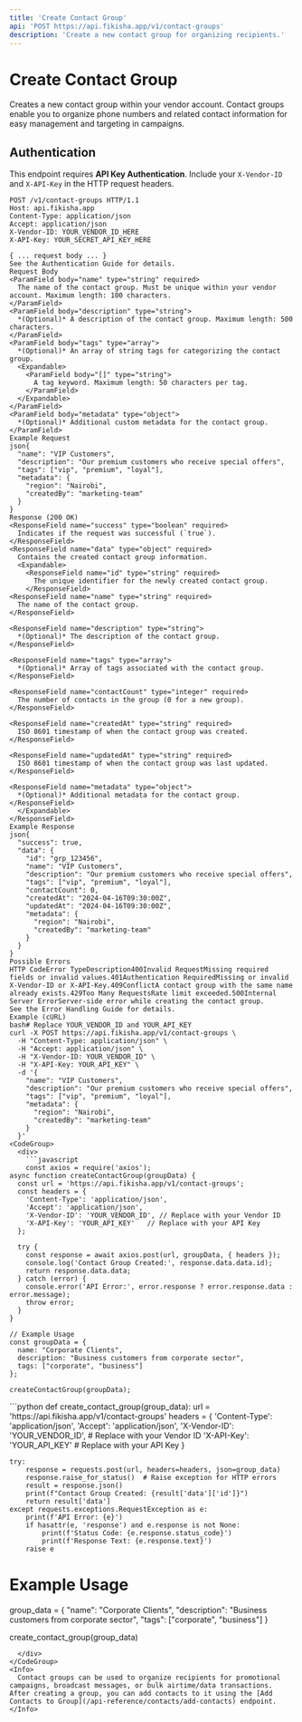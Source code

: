 ```yaml
---
title: 'Create Contact Group'
api: 'POST https://api.fikisha.app/v1/contact-groups'
description: 'Create a new contact group for organizing recipients.'
---
```



# Create Contact Group

Creates a new contact group within your vendor account. Contact groups enable you to organize phone numbers and related contact information for easy management and targeting in campaigns.

## Authentication

This endpoint requires **API Key Authentication**. Include your `X-Vendor-ID` and `X-API-Key` in the HTTP request headers.

```http
POST /v1/contact-groups HTTP/1.1
Host: api.fikisha.app
Content-Type: application/json
Accept: application/json
X-Vendor-ID: YOUR_VENDOR_ID_HERE
X-API-Key: YOUR_SECRET_API_KEY_HERE

{ ... request body ... }
See the Authentication Guide for details.
Request Body
<ParamField body="name" type="string" required>
  The name of the contact group. Must be unique within your vendor account. Maximum length: 100 characters.
</ParamField>
<ParamField body="description" type="string">
  *(Optional)* A description of the contact group. Maximum length: 500 characters.
</ParamField>
<ParamField body="tags" type="array">
  *(Optional)* An array of string tags for categorizing the contact group.
  <Expandable>
    <ParamField body="[]" type="string">
      A tag keyword. Maximum length: 50 characters per tag.
    </ParamField>
  </Expandable>
</ParamField>
<ParamField body="metadata" type="object">
  *(Optional)* Additional custom metadata for the contact group.
</ParamField>
Example Request
json{
  "name": "VIP Customers",
  "description": "Our premium customers who receive special offers",
  "tags": ["vip", "premium", "loyal"],
  "metadata": {
    "region": "Nairobi",
    "createdBy": "marketing-team"
  }
}
Response (200 OK)
<ResponseField name="success" type="boolean" required>
  Indicates if the request was successful (`true`).
</ResponseField>
<ResponseField name="data" type="object" required>
  Contains the created contact group information.
  <Expandable>
    <ResponseField name="id" type="string" required>
      The unique identifier for the newly created contact group.
    </ResponseField>
<ResponseField name="name" type="string" required>
  The name of the contact group.
</ResponseField>

<ResponseField name="description" type="string">
  *(Optional)* The description of the contact group.
</ResponseField>

<ResponseField name="tags" type="array">
  *(Optional)* Array of tags associated with the contact group.
</ResponseField>

<ResponseField name="contactCount" type="integer" required>
  The number of contacts in the group (0 for a new group).
</ResponseField>

<ResponseField name="createdAt" type="string" required>
  ISO 8601 timestamp of when the contact group was created.
</ResponseField>

<ResponseField name="updatedAt" type="string" required>
  ISO 8601 timestamp of when the contact group was last updated.
</ResponseField>

<ResponseField name="metadata" type="object">
  *(Optional)* Additional metadata for the contact group.
</ResponseField>
  </Expandable>
</ResponseField>
Example Response
json{
  "success": true,
  "data": {
    "id": "grp_123456",
    "name": "VIP Customers",
    "description": "Our premium customers who receive special offers",
    "tags": ["vip", "premium", "loyal"],
    "contactCount": 0,
    "createdAt": "2024-04-16T09:30:00Z",
    "updatedAt": "2024-04-16T09:30:00Z",
    "metadata": {
      "region": "Nairobi",
      "createdBy": "marketing-team"
    }
  }
}
Possible Errors
HTTP CodeError TypeDescription400Invalid RequestMissing required fields or invalid values.401Authentication RequiredMissing or invalid X-Vendor-ID or X-API-Key.409ConflictA contact group with the same name already exists.429Too Many RequestsRate limit exceeded.500Internal Server ErrorServer-side error while creating the contact group.
See the Error Handling Guide for details.
Example (cURL)
bash# Replace YOUR_VENDOR_ID and YOUR_API_KEY
curl -X POST https://api.fikisha.app/v1/contact-groups \
  -H "Content-Type: application/json" \
  -H "Accept: application/json" \
  -H "X-Vendor-ID: YOUR_VENDOR_ID" \
  -H "X-API-Key: YOUR_API_KEY" \
  -d '{
    "name": "VIP Customers",
    "description": "Our premium customers who receive special offers",
    "tags": ["vip", "premium", "loyal"],
    "metadata": {
      "region": "Nairobi",
      "createdBy": "marketing-team"
    }
  }'
<CodeGroup>
  <div>
    ```javascript
    const axios = require('axios');
async function createContactGroup(groupData) {
  const url = 'https://api.fikisha.app/v1/contact-groups';
  const headers = {
    'Content-Type': 'application/json',
    'Accept': 'application/json',
    'X-Vendor-ID': 'YOUR_VENDOR_ID', // Replace with your Vendor ID
    'X-API-Key': 'YOUR_API_KEY'   // Replace with your API Key
  };

  try {
    const response = await axios.post(url, groupData, { headers });
    console.log('Contact Group Created:', response.data.data.id);
    return response.data.data;
  } catch (error) {
    console.error('API Error:', error.response ? error.response.data : error.message);
    throw error;
  }
}

// Example Usage
const groupData = {
  name: "Corporate Clients",
  description: "Business customers from corporate sector",
  tags: ["corporate", "business"]
};

createContactGroup(groupData);
```
  </div>
  <div>
    ```python
def create_contact_group(group_data):
    url = 'https://api.fikisha.app/v1/contact-groups'
    headers = {
        'Content-Type': 'application/json',
        'Accept': 'application/json',
        'X-Vendor-ID': 'YOUR_VENDOR_ID', # Replace with your Vendor ID
        'X-API-Key': 'YOUR_API_KEY'   # Replace with your API Key
    }

    try:
        response = requests.post(url, headers=headers, json=group_data)
        response.raise_for_status()  # Raise exception for HTTP errors
        result = response.json()
        print(f"Contact Group Created: {result['data']['id']}")
        return result['data']
    except requests.exceptions.RequestException as e:
        print(f'API Error: {e}')
        if hasattr(e, 'response') and e.response is not None:
            print(f'Status Code: {e.response.status_code}')
            print(f'Response Text: {e.response.text}')
        raise e

# Example Usage
group_data = {
    "name": "Corporate Clients",
    "description": "Business customers from corporate sector",
    "tags": ["corporate", "business"]
}

create_contact_group(group_data)
```
  </div>
</CodeGroup>
<Info>
  Contact groups can be used to organize recipients for promotional campaigns, broadcast messages, or bulk airtime/data transactions. After creating a group, you can add contacts to it using the [Add Contacts to Group](/api-reference/contacts/add-contacts) endpoint.
</Info>
```